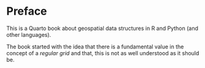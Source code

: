 # Preface {.unnumbered}

This is a Quarto book about geospatial data structures in R and Python (and
other languages).

The book started with the idea that there is a fundamental value in the concept
of a *regular grid* and that, this is not as well understood as it should be. 


